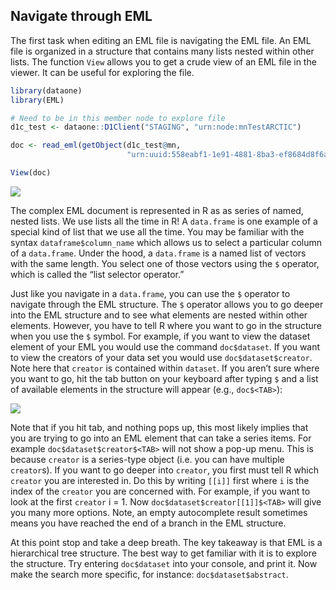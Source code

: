 ## Navigate through EML

The first task when editing an EML file is navigating the EML file. An EML file is organized in a structure that contains many lists nested within other lists. The function `View` allows you to get a crude view of an EML file in the viewer. It can be useful for exploring the file.

```r
library(dataone)
library(EML)
```


```r
# Need to be in this member node to explore file
d1c_test <- dataone::D1Client("STAGING", "urn:node:mnTestARCTIC")

doc <- read_eml(getObject(d1c_test@mn, 
                          "urn:uuid:558eabf1-1e91-4881-8ba3-ef8684d8f6a1"))
```

```r
View(doc)
```

![](../../images/eml_view.png) 

The complex EML document is represented in R as as series of named, nested lists. We use lists all the time in R! A `data.frame` is one example of a special kind of list that we use all the time. You may be familiar with the syntax `dataframe$column_name` which allows us to select a particular column of a `data.frame`. Under the hood, a `data.frame` is a named list of vectors with the same length. You select one of those vectors using the `$` operator, which is called the "list selector operator." 

Just like you navigate in a `data.frame`, you can use the `$` operator to navigate through the EML structure. The `$` operator allows you to go deeper into the EML structure and to see what elements are nested within other elements. However, you have to tell R where you want to go in the structure when you use the `$` symbol. For example, if you want to view the dataset element of your EML you would use the command ```doc$dataset```. If you want to view the creators of your data set you would use ```doc$dataset$creator```. Note here that `creator` is contained within `dataset`. If you aren't sure where you want to go, hit the tab button on your keyboard after typing `$` and a list of available elements in the structure will appear (e.g., `doc$<TAB>`):

![](../../images/rstudio_autocomplete.png) 

Note that if you hit tab, and nothing pops up, this most likely implies that you are trying to go into an EML element that can take a series items. For example ```doc$dataset$creator$<TAB>``` will not show a pop-up menu. This is because `creator` is a series-type object (i.e. you can have multiple `creator`s). If you want to go deeper into `creator`, you first must tell R which `creator` you are interested in. Do this by writing `[[i]]` first where `i` is the index of the `creator` you are concerned with. For example, if you want to look at the first `creator` i = 1. Now ```doc$dataset$creator[[1]]$<TAB>``` will give you many more options. Note, an empty autocomplete result sometimes means you have reached the end of a branch in the EML structure.

At this point stop and take a deep breath.  The key takeaway is that EML is a hierarchical tree structure.  The best way to get familiar with it is to explore the structure.  Try entering `doc$dataset` into your console, and print it. Now make the search more specific, for instance: `doc$dataset$abstract`.  
